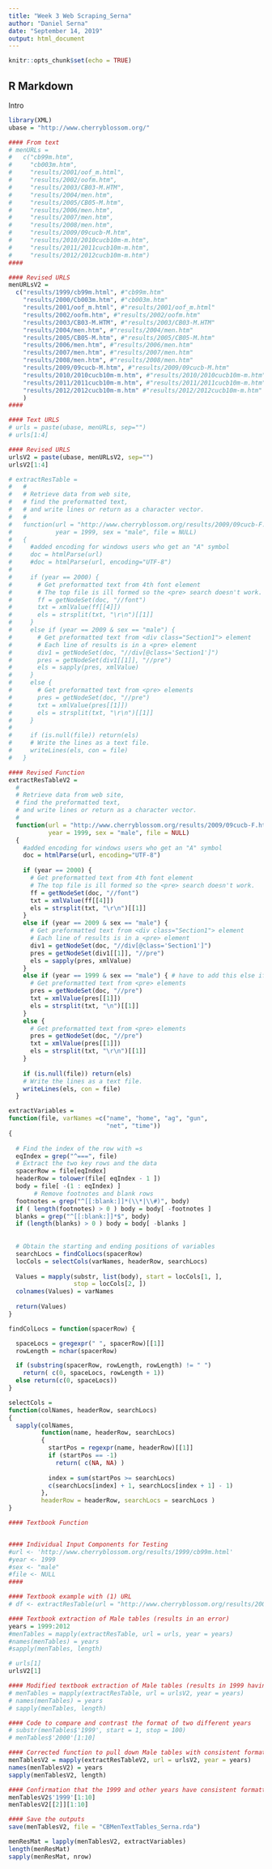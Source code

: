 ```yaml
---
title: "Week 3 Web Scraping_Serna"
author: "Daniel Serna"
date: "September 14, 2019"
output: html_document
---
```


```r
knitr::opts_chunk$set(echo = TRUE)
```

## R Markdown

Intro
```r
library(XML)
ubase = "http://www.cherryblossom.org/"

#### From text
# menURLs = 
#   c("cb99m.htm", 
#     "cb003m.htm", 
#     "results/2001/oof_m.html",
#     "results/2002/oofm.htm", 
#     "results/2003/CB03-M.HTM",
#     "results/2004/men.htm", 
#     "results/2005/CB05-M.htm", 
#     "results/2006/men.htm", 
#     "results/2007/men.htm", 
#     "results/2008/men.htm", 
#     "results/2009/09cucb-M.htm",
#     "results/2010/2010cucb10m-m.htm", 
#     "results/2011/2011cucb10m-m.htm",
#     "results/2012/2012cucb10m-m.htm")
####

#### Revised URLS
menURLsV2 = 
  c("results/1999/cb99m.html", #"cb99m.htm"
    "results/2000/Cb003m.htm", #"cb003m.htm"
    "results/2001/oof_m.html", #"results/2001/oof_m.html"
    "results/2002/oofm.htm", #"results/2002/oofm.htm"
    "results/2003/CB03-M.HTM", #"results/2003/CB03-M.HTM"
    "results/2004/men.htm", #"results/2004/men.htm"
    "results/2005/CB05-M.htm", #"results/2005/CB05-M.htm"
    "results/2006/men.htm", #"results/2006/men.htm"
    "results/2007/men.htm", #"results/2007/men.htm"
    "results/2008/men.htm", #"results/2008/men.htm"
    "results/2009/09cucb-M.htm", #"results/2009/09cucb-M.htm"
    "results/2010/2010cucb10m-m.htm", #"results/2010/2010cucb10m-m.htm"
    "results/2011/2011cucb10m-m.htm", #"results/2011/2011cucb10m-m.htm"
    "results/2012/2012cucb10m-m.htm" #"results/2012/2012cucb10m-m.htm"
    )
####

#### Text URLS
# urls = paste(ubase, menURLs, sep="")
# urls[1:4]

#### Revised URLS
urlsV2 = paste(ubase, menURLsV2, sep="")
urlsV2[1:4]
```

```r
# extractResTable =
#   #
#   # Retrieve data from web site, 
#   # find the preformatted text,
#   # and write lines or return as a character vector.
#   #
#   function(url = "http://www.cherryblossom.org/results/2009/09cucb-F.htm",
#            year = 1999, sex = "male", file = NULL)
#   {
#     #added encoding for windows users who get an "A" symbol
#     doc = htmlParse(url)    
#     #doc = htmlParse(url, encoding="UTF-8")
#     
#     if (year == 2000) {
#       # Get preformatted text from 4th font element
#       # The top file is ill formed so the <pre> search doesn't work.
#       ff = getNodeSet(doc, "//font")
#       txt = xmlValue(ff[[4]])
#       els = strsplit(txt, "\r\n")[[1]]
#     }
#     else if (year == 2009 & sex == "male") {
#       # Get preformatted text from <div class="Section1"> element
#       # Each line of results is in a <pre> element
#       div1 = getNodeSet(doc, "//div[@class='Section1']")
#       pres = getNodeSet(div1[[1]], "//pre")
#       els = sapply(pres, xmlValue)
#     }
#     else {
#       # Get preformatted text from <pre> elements
#       pres = getNodeSet(doc, "//pre")
#       txt = xmlValue(pres[[1]])
#       els = strsplit(txt, "\r\n")[[1]]   
#     } 
#     
#     if (is.null(file)) return(els)
#     # Write the lines as a text file.
#     writeLines(els, con = file)
#   }

#### Revised Function
extractResTableV2 =
  #
  # Retrieve data from web site, 
  # find the preformatted text,
  # and write lines or return as a character vector.
  #
  function(url = "http://www.cherryblossom.org/results/2009/09cucb-F.htm",
           year = 1999, sex = "male", file = NULL)
  {
    #added encoding for windows users who get an "A" symbol
    doc = htmlParse(url, encoding="UTF-8")
    
    if (year == 2000) {
      # Get preformatted text from 4th font element
      # The top file is ill formed so the <pre> search doesn't work.
      ff = getNodeSet(doc, "//font")
      txt = xmlValue(ff[[4]])
      els = strsplit(txt, "\r\n")[[1]]
    }
    else if (year == 2009 & sex == "male") {
      # Get preformatted text from <div class="Section1"> element
      # Each line of results is in a <pre> element
      div1 = getNodeSet(doc, "//div[@class='Section1']")
      pres = getNodeSet(div1[[1]], "//pre")
      els = sapply(pres, xmlValue)
    }
    else if (year == 1999 & sex == "male") { # have to add this else if statement
      # Get preformatted text from <pre> elements
      pres = getNodeSet(doc, "//pre")
      txt = xmlValue(pres[[1]])
      els = strsplit(txt, "\n")[[1]]   
    } 
    else {
      # Get preformatted text from <pre> elements
      pres = getNodeSet(doc, "//pre")
      txt = xmlValue(pres[[1]])
      els = strsplit(txt, "\r\n")[[1]]   
    } 
    
    if (is.null(file)) return(els)
    # Write the lines as a text file.
    writeLines(els, con = file)
  }

extractVariables = 
function(file, varNames =c("name", "home", "ag", "gun",
                           "net", "time"))
{
  
  # Find the index of the row with =s
  eqIndex = grep("^===", file)
  # Extract the two key rows and the data 
  spacerRow = file[eqIndex] 
  headerRow = tolower(file[ eqIndex - 1 ])
  body = file[ -(1 : eqIndex) ]
       # Remove footnotes and blank rows
  footnotes = grep("^[[:blank:]]*(\\*|\\#)", body)
  if ( length(footnotes) > 0 ) body = body[ -footnotes ]
  blanks = grep("^[[:blank:]]*$", body)
  if (length(blanks) > 0 ) body = body[ -blanks ]
  
  
  # Obtain the starting and ending positions of variables   
  searchLocs = findColLocs(spacerRow)
  locCols = selectCols(varNames, headerRow, searchLocs)
  
  Values = mapply(substr, list(body), start = locCols[1, ], 
                  stop = locCols[2, ])
  colnames(Values) = varNames
  
  return(Values)
}

findColLocs = function(spacerRow) {

  spaceLocs = gregexpr(" ", spacerRow)[[1]]
  rowLength = nchar(spacerRow)

  if (substring(spacerRow, rowLength, rowLength) != " ")
    return( c(0, spaceLocs, rowLength + 1))
  else return(c(0, spaceLocs))
}

selectCols = 
function(colNames, headerRow, searchLocs) 
{
  sapply(colNames, 
         function(name, headerRow, searchLocs)
         {
           startPos = regexpr(name, headerRow)[[1]]
           if (startPos == -1) 
             return( c(NA, NA) )
    
           index = sum(startPos >= searchLocs)
           c(searchLocs[index] + 1, searchLocs[index + 1] - 1)
         },
         headerRow = headerRow, searchLocs = searchLocs )
}
```

```r
#### Textbook Function


#### Individual Input Components for Testing
#url <- 'http://www.cherryblossom.org/results/1999/cb99m.html'
#year <- 1999
#sex <- "male"
#file <- NULL
####

#### Textbook example with (1) URL
# df <- extractResTable(url = "http://www.cherryblossom.org/results/2000/Cb003m.htm", year = 2000, sex = "male", file = NULL)

#### Textbook extraction of Male tables (results in an error)
years = 1999:2012
#menTables = mapply(extractResTable, url = urls, year = years)
#names(menTables) = years
#sapply(menTables, length)

# urls[1]
urlsV2[1]

#### Modified textbook extraction of Male tables (results in 1999 having (1) record)
# menTables = mapply(extractResTable, url = urlsV2, year = years)
# names(menTables) = years
# sapply(menTables, length)

#### Code to compare and contrast the format of two different years
# substr(menTables$'1999', start = 1, stop = 100)
# menTables$'2000'[1:10]

#### Corrected function to pull down Male tables with consistent format
menTablesV2 = mapply(extractResTableV2, url = urlsV2, year = years)
names(menTablesV2) = years
sapply(menTablesV2, length)

#### Confirmation that the 1999 and other years have consistent formatting
menTablesV2$'1999'[1:10]
menTablesV2[[2]][1:10]

#### Save the outputs
save(menTablesV2, file = "CBMenTextTables_Serna.rda")
```

```r
menResMat = lapply(menTablesV2, extractVariables)
length(menResMat)
sapply(menResMat, nrow)
```